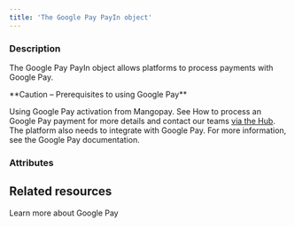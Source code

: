 ```yaml
---
title: 'The Google Pay PayIn object'
---
```


  
### Description
The Google Pay PayIn object allows platforms to process payments with Google Pay.   

<Warning>  
**Caution – Prerequisites to using Google Pay** 
  
Using Google Pay activation from Mangopay. See How to process an Google Pay payment for more details and contact our teams <a href="https://hub.mangopay.com/" target="_blank">via the Hub</a>.  
The platform also needs to integrate with Google Pay. For more information, see the Google Pay documentation.   
</Warning>

### Attributes  

<Id />  

<Tag />  

<CreationDate />  

<AuthorId1 />  

<DebitedFunds11 />  

<CreditedFunds9 />  

<Fees8 />  

<Status1 />  

<ResultCode />  

<ResultMessage />  

<ExecutionDate />  

<Type />  

<Nature />  

<CreditedWalletId1 />  

<PaymentType9 />  

<ExecutionType />  

<StatementDescriptor />  

<SecureMode />  

<SecureModeReturnURL />  

<SecureModeRedirectURL />  

<SecureModeNeeded />  

<SecurityInfo />  

<BrowserInfo />  

<IpAddress />  

<PaymentData />  

<Billing2 />  

<Shipping3 />  

<ProfilingAttemptReference />

## Related resources

<Card title="Guide"  href="/guides/payment-methods/google-pay">Learn more about Google Pay</Card>